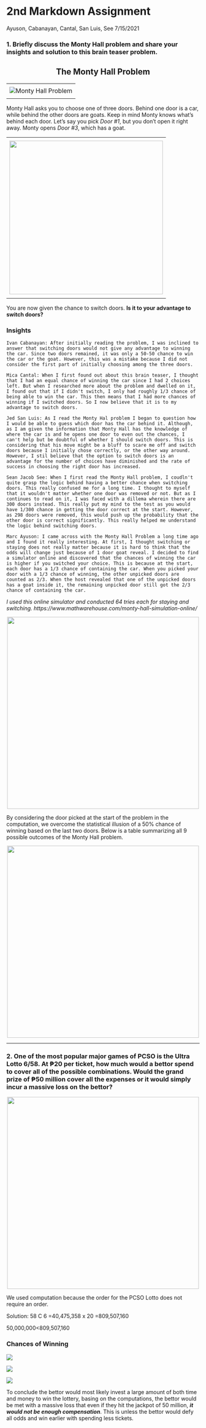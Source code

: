 2nd Markdown Assignment
================
Ayuson, Cabanayan, Cantal, San Luis, See
7/15/2021


### __1. Briefly discuss the Monty Hall problem and share your insights and solution to this brain teaser problem.__


<center>
<h2>
The Monty Hall Problem
</h2>
</center>
---
<center>
<img src="https://rss.onlinelibrary.wiley.com/cms/asset/8ebcd8a4-8ed5-4fc5-a1e5-1267cf97dcf3/sign696-gra-0001-m.jpg" alt="Monty Hall Problem"/>
</center>
---

Monty Hall asks you to choose one of three doors. Behind one door is a car, while behind the other doors are goats. Keep in mind Monty knows what's behind each door. Let's say you pick _Door #1_, but you don't open it right away. Monty opens _Door #3_, which has a goat.

---
<center>
<img src="https://upload.wikimedia.org/wikipedia/commons/thumb/3/3f/Monty_open_door.svg/1200px-Monty_open_door.svg.png" width="400" class="center"/>
</center>
---
You are now given the chance to switch doors. **Is it to your advantage to switch doors?**

### __Insights__
```
Ivan Cabanayan: After initially reading the problem, I was inclined to answer that switching doors would not give any advantage to winning the car. Since two doors remained, it was only a 50-50 chance to win the car or the goat. However, this was a mistake because I did not consider the first part of initially choosing among the three doors.
```

```
Mica Cantal: When I first found out about this brain teaser, I thought that I had an equal chance of winning the car since I had 2 choices left. But when I researched more about the problem and dwelled on it, I found out that if I didn't switch, I only had roughly 1/3 chance of being able to win the car. This then means that I had more chances of winning if I switched doors. So I now believe that it is to my advantage to switch doors.
```
```
Jed San Luis: As I read the Monty Hal problem I began to question how I would be able to guess which door has the car behind it. Although, as I am given the information that Monty Hall has the knowledge of where the car is and he opens one door to even out the chances, I can't help but be doubtful of whether I should switch doors. This is considering that his move might be a bluff to scare me off and switch doors because I initially chose correctly, or the other way around. However, I stil believe that the option to switch doors is an advantage for the number of choices have diminished and the rate of success in choosing the right door has increased.
```

```
Sean Jacob See: When I first read the Monty Hall problem, I coudln't quite grasp the logic behind having a better chance when switching doors. This really confused me for a long time. I thought to myself that it wouldn't matter whether one door was removed or not. But as I continues to read on it, I was faced with a dillema wherein there are 300 doors instead. This really put my mind to the test as you would have 1/300 chance in getting the door correct at the start. However, as 298 doors were removed, this would push up the probability that the other door is correct significantly. This really helped me understand the logic behind switching doors.
```

```
Marc Ayuson: I came across with the Monty Hall Problem a long time ago and I found it really interesting. At first, I thought switching or staying does not really matter because it is hard to think that the odds will change just because of 1 door goat reveal. I decided to find a simulator online and discovered that the chances of winning the car is higher if you switched your choice. This is because at the start, each door has a 1/3 chance of containing the car. When you picked your door with a 1/3 chance of winning, the other unpicked doors are counted as 2/3. When the host revealed that one of the unpicked doors has a goat inside it, the remaining unpicked door still got the 2/3 chance of containing the car.
```
*I used this online simulator and conducted 64 tries each for staying and switching. https://www.mathwarehouse.com/monty-hall-simulation-online/ *

<center>
<img src="https://scontent.fcrk3-1.fna.fbcdn.net/v/t1.15752-9/217397061_229157429060316_492602764538628609_n.png?_nc_cat=100&ccb=1-3&_nc_sid=ae9488&_nc_eui2=AeH39k2i89OEXFm3hD7hqQF3BwTq5jp9GuMHBOrmOn0a45jtEBZpRQ5fU1I6M6MlAoeZ_5-ReHjbtj4_oolnGt-b&_nc_ohc=AWnkVj_8pxEAX_MES1Q&_nc_ht=scontent.fcrk3-1.fna&oh=0b00895abc5449ffcc9fc5ddf7021215&oe=60F5A1AF" width="500" class="center"/>
</center>



By considering the door picked at the start of the problem in the computation, we overcome the statistical illusion of a 50% chance of winning based on the last two doors. Below is a table summarizing all 9 possible outcomes of the Monty Hall problem.


<center>
<img src="https://scontent.fmnl4-2.fna.fbcdn.net/v/t1.15752-9/217845028_1897685927056675_3253868070866213798_n.png?_nc_cat=101&ccb=1-3&_nc_sid=ae9488&_nc_eui2=AeEVpBBcmHFFPiU2oxslGqTMisXWxAVi9gaKxdbEBWL2BnBq4yADne7lffQuCHke2mpYxsY_CLNL7N-crz7LE0GZ&_nc_ohc=_PATNv8stD0AX-yZSH2&tn=DfyVncDh1HuZnHEh&_nc_ht=scontent.fmnl4-2.fna&oh=849d39285cb96b25b6904bffffd64337&oe=60F64387" width="500" class="center"/>
</center>

***

### __2. One of the most popular major games of PCSO is the Ultra Lotto 6/58. At ₱20 per ticket, how much would a bettor spend to cover all of the possible combinations. Would the grand prize of ₱50 million cover all the expenses or it would simply incur a massive loss on the bettor?__

<center>
<img src="https://www.panaynews.net/wp-content/uploads/2018/09/LOTTO-BALLS.jpg" width="500" class="center"/>
</center>

We used computation because the order for the PCSO Lotto does not require an order.


Solution: 58 C 6
=40,475,358 x 20 
=809,507,160 

50,000,000<809,507,160

### Chances of Winning

![](https://vectr.com/tmp/b2DMkLA6CD/b18jQKQebD.svg?width=700&height=100&select=b18jQKQebDpage0&fbclid=IwAR01SEsa7UwNQFXlwH5_usKl2P_LV_eqMIqLmFfpL5-5zN26zp02e-qySyc)

![](https://vectr.com/tmp/a6H2WZrPgt/ckKmnO51.svg?width=640&height=100&select=ckKmnO51page0&fbclid=IwAR2O0W7Cb9duy7n9dWiQQLuRR1zTnR9PiMD2v5HPGQXi8a5IRf6-NL4WP6U)

![](https://vectr.com/tmp/br32hr0Fo/e146WMgpHK.svg?width=480&height=200&select=e146WMgpHKpage0&fbclid=IwAR0i1X7AmCPTd_9vtwV1xnBqQRAAJzJKt0plVf3DV5yFv9xnhkD65nPmXac)

To conclude the bettor would most likely invest a large amount of both time and money to win the lottery, basing on the computations, the bettor would be met with a massive loss that even if they hit the jackpot of 50 million, ***it would not be enough compensation***. This is unless the bettor would defy all odds and win earlier with spending less tickets.
